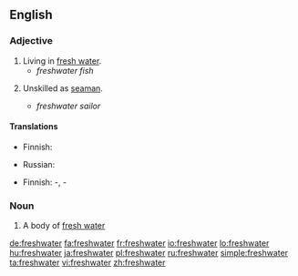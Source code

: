 ==English==

===Adjective===
{{en-adj|-}}

# Living in [[fresh water]].
#*''freshwater fish''
# {{nautical}} Unskilled as [[seaman]].
#*''freshwater sailor''

====Translations====
{{trans-top|living in fresh water}}
*Finnish: {{t-|fi|makeanveden}}
{{trans-mid}}
*Russian: {{t+|ru|пресноводный|tr=pr'esnovódnyj}}
{{trans-bottom}}

{{trans-top|unskilled as seaman}}
*Finnish: {{t+|fi|järvi}}-, {{t|fi|sisävesi}}-
{{trans-mid}}
{{trans-bottom}}

===Noun===
{{wikipedia}}
{{en-noun}}

# A body of [[fresh water]]

[[de:freshwater]]
[[fa:freshwater]]
[[fr:freshwater]]
[[io:freshwater]]
[[lo:freshwater]]
[[hu:freshwater]]
[[ja:freshwater]]
[[pl:freshwater]]
[[ru:freshwater]]
[[simple:freshwater]]
[[ta:freshwater]]
[[vi:freshwater]]
[[zh:freshwater]]